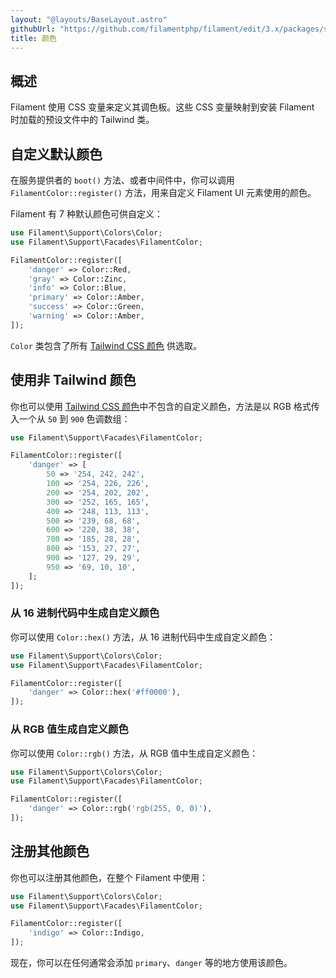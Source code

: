```yaml
---
layout: "@layouts/BaseLayout.astro"
githubUrl: "https://github.com/filamentphp/filament/edit/3.x/packages/support/docs/04-colors.md"
title: 颜色
---
```


## 概述

Filament 使用 CSS 变量来定义其调色板。这些 CSS 变量映射到安装 Filament 时加载的预设文件中的 Tailwind 类。

## 自定义默认颜色

在服务提供者的 `boot()` 方法、或者中间件中，你可以调用 `FilamentColor::register()` 方法，用来自定义 Filament UI 元素使用的颜色。

Filament 有 7 种默认颜色可供自定义：

```php
use Filament\Support\Colors\Color;
use Filament\Support\Facades\FilamentColor;

FilamentColor::register([
    'danger' => Color::Red,
    'gray' => Color::Zinc,
    'info' => Color::Blue,
    'primary' => Color::Amber,
    'success' => Color::Green,
    'warning' => Color::Amber,
]);
```

`Color` 类包含了所有 [Tailwind CSS 颜色](https://tailwindcss.com/docs/customizing-colors#color-palette-reference) 供选取。

## 使用非 Tailwind 颜色

你也可以使用 [Tailwind CSS 颜色](https://tailwindcss.com/docs/customizing-colors#color-palette-reference)中不包含的自定义颜色，方法是以 RGB 格式传入一个从 `50` 到 `900` 色调数组：

```php
use Filament\Support\Facades\FilamentColor;

FilamentColor::register([
    'danger' => [
        50 => '254, 242, 242',
        100 => '254, 226, 226',
        200 => '254, 202, 202',
        300 => '252, 165, 165',
        400 => '248, 113, 113',
        500 => '239, 68, 68',
        600 => '220, 38, 38',
        700 => '185, 28, 28',
        800 => '153, 27, 27',
        900 => '127, 29, 29',
        950 => '69, 10, 10',
    ];
]);
```

### 从 16 进制代码中生成自定义颜色

你可以使用 `Color::hex()` 方法，从 16 进制代码中生成自定义颜色：

```php
use Filament\Support\Colors\Color;
use Filament\Support\Facades\FilamentColor;

FilamentColor::register([
    'danger' => Color::hex('#ff0000'),
]);
```

### 从 RGB 值生成自定义颜色

你可以使用 `Color::rgb()` 方法，从 RGB 值中生成自定义颜色：

```php
use Filament\Support\Colors\Color;
use Filament\Support\Facades\FilamentColor;

FilamentColor::register([
    'danger' => Color::rgb('rgb(255, 0, 0)'),
]);
```

## 注册其他颜色

你也可以注册其他颜色，在整个 Filament 中使用：

```php
use Filament\Support\Colors\Color;
use Filament\Support\Facades\FilamentColor;

FilamentColor::register([
    'indigo' => Color::Indigo,
]);
```

现在，你可以在任何通常会添加 `primary`、`danger` 等的地方使用该颜色。
